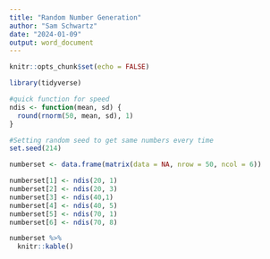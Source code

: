 ```yaml
---
title: "Random Number Generation"
author: "Sam Schwartz"
date: "2024-01-09"
output: word_document
---
```


```r
knitr::opts_chunk$set(echo = FALSE)
```

```r
library(tidyverse)
```

```r
#quick function for speed
ndis <- function(mean, sd) {
  round(rnorm(50, mean, sd), 1)
}
```

```r
#Setting random seed to get same numbers every time
set.seed(214)

numberset <- data.frame(matrix(data = NA, nrow = 50, ncol = 6))

numberset[1] <- ndis(20, 1)
numberset[2] <- ndis(20, 3)
numberset[3] <- ndis(40,1)
numberset[4] <- ndis(40, 5)
numberset[5] <- ndis(70, 1)
numberset[6] <- ndis(70, 8)
```

```r
numberset %>%
  knitr::kable()
```


